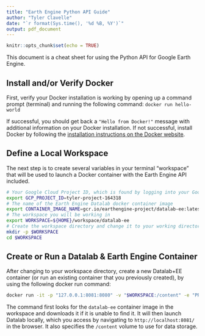 ```yaml
---
title: "Earth Engine Python API Guide"
author: "Tyler Clavelle"
date: "`r format(Sys.time(), '%d %B, %Y')`"
output: pdf_document
---
```


```r
knitr::opts_chunk$set(echo = TRUE)
```

This document is a cheat sheet for using the Python API for Google Earth Engine. 

## Install and/or Verify Docker

First, verify your Docker installation is working by opening up a command prompt (terminal) and running the following command: `docker run hello-world`

If successful, you should get back a `"Hello from Docker!"` message with additional information on your Docker installation. If not successful, install Docker by following the [installation instructions on the Docker website](https://www.docker.com/community-edition).

## Define a Local Workspace

The next step is to create several variables in your terminal "workspace" that will be used to launch a Docker container with the Earth Engine API included.

```bash
# Your Google Cloud Project ID, which is found by logging into your Google Cloud console
export GCP_PROJECT_ID=tyler-project-164318
# The name of the Earth Engine Datalab docker container image
export CONTAINER_IMAGE_NAME=gcr.io/earthengine-project/datalab-ee:latest
# The workspace you will be working in
export WORKSPACE=${HOME}/workspace/datalab-ee
# Create the workspace directory and change it to your working directory
mkdir -p $WORKSPACE
cd $WORKSPACE
```

## Create or Run a Datalab & Earth Engine Container
After changing to your workspace directory, create a new Datalab+EE container (or run an existing container that you previously created), by using the following docker run command: 

```bash
docker run -it -p "127.0.0.1:8081:8080" -v "$WORKSPACE:/content" -e "PROJECT_ID=$GCP_PROJECT_ID" $CONTAINER_IMAGE_NAME
```

The command first looks for the `datalab-ee` container image in the workspace and downloads it if it is unable to find it. It will then launch Datalab locally, which you access by navigating to `http://localhost:8081/` in the browser. It also specifies the `/content` volume to use for data storage.



